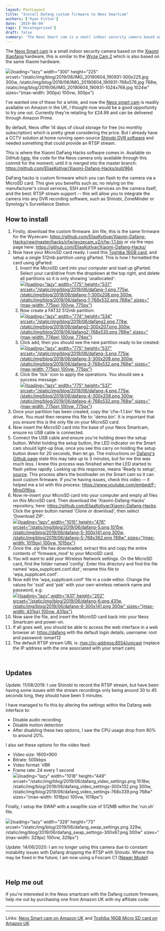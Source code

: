 ```yaml
---
layout: PostLayout
title: "Install Dafang custom firmware to Neos Smartcam"
authors: ['Ryan Fitton']
date: '2019-06-04'
tags: ['Uncategorized']
draft: false
summary: 'The Neos Smart cam is a small indoor security camera based on the Xiaomi Xiaofang hardware, this is similar to the Wyze Cam 2 which is also based on the same Xiaomi hardware. I&#8217;ve wanted one of these for a while, and now the Neos smart cam is readily available on Amazon in the UK, ...'
---
```


The [Neos Smart cam](https://www.amazon.co.uk/Neos-SmartCam-Vision-Camera-Warranty/dp/B07JY7K3SZ/ref=as_li_ss_tl?ie=UTF8&linkCode=ll1&tag=ryanfittoncou-21&linkId=50da75e73cc1e4cc66bbdffdeae74299&language=en_GB) is a small indoor security camera based on the [Xiaomi Xiaofang](https://uk.gearbest.com/ip-cameras/pp_487830.html) hardware, this is similar to the [Wyze Cam 2](https://www.wyze.com/product/wyze-cam-v2/) which is also based on the same Xiaomi hardware.

![](/static/img/blog/2019/06/IMG_20190604_190931-300x225.jpg){loading="lazy" width="300" height="225" srcset="/static/img/blog/2019/06/IMG_20190604_190931-300x225.jpg 300w, /static/img/blog/2019/06/IMG_20190604_190931-768x576.jpg 768w, /static/img/blog/2019/06/IMG_20190604_190931-1024x768.jpg 1024w" sizes="(max-width: 300px) 100vw, 300px"}

I've wanted one of these for a while, and now the [Neos smart cam](https://www.amazon.co.uk/gp/product/B07JY7K3SZ/ref=as_li_ss_tl?ie=UTF8&psc=1&linkCode=ll1&tag=ryanfittoncou-21&linkId=c94405cba7c64a2c881f432a0522ec92&language=en_GB) is readily available on Amazon in the UK, I thought now would be a good opportunity to try one out. Currently they're retailing for £24.99 and can be delivered through Amazon Prime.

By default, Neos offer 14 days of cloud storage for free (no monthly subscription) which is pretty great considering the price. But I already have a CCTV solution at home running open-source [Shinobi DVR software](https://gitlab.com/Shinobi-Systems/Shinobi) and needed something that could provide an RTSP stream.

This is where the Xiaomi DaFang Hacks software comes in. Available on GitHub [here](https://github.com/EliasKotlyar/Xiaomi-Dafang-Hacks/blob/master/README.md), the code for the Neos camera only available through this commit for the moment; until it is merged into the master branch: <https://github.com/EliasKotlyar/Xiaomi-Dafang-Hacks/pull/964>.

DaFang hacks is custom firmware which you can flash to the camera via a MicroSD card. This give you benefits such as; no relying on the manufacturer's cloud services, SSH and FTP services on the camera itself, and the best: RTSP stream support -- this will allow you to integrate the camera into any DVR recording software, such as Shinobi, ZoneMinder or Synology's Surveillance Station.

## How to install

1.  Firstly, download the custom firmware .bin file, this is the same firmware for the Wyzecam: <https://github.com/EliasKotlyar/Xiaomi-Dafang-Hacks/raw/master/hacks/cfw/wyzecam_v2/cfw-1.1.bin> or via the repo page here: <https://github.com/EliasKotlyar/Xiaomi-Dafang-Hacks/>
2.  Now have your MicroSD card ready. I used this [Toshiba 16GB card](https://www.amazon.co.uk/gp/product/B078TPK9JF/ref=as_li_ss_tl?ie=UTF8&psc=1&linkCode=ll1&tag=ryanfittoncou-21&linkId=fe859fa72a792fc1ba680f01786e098b&language=en_GB), and setup a single 512mb partition using gParted. This is how I formatted the card using gParted:
    1.  Insert the MicroSD card into your computer and load up gParted. Select your card/drive from the dropdown at the top right, and delete all partitions so it is only showing 'unallocated':\
        [![](/static/img/blog/2019/06/dafang-1.png){loading="lazy" width="775" height="537" srcset="/static/img/blog/2019/06/dafang-1.png 775w, /static/img/blog/2019/06/dafang-1-300x208.png 300w, /static/img/blog/2019/06/dafang-1-768x532.png 768w" sizes="(max-width: 775px) 100vw, 775px"}](/static/img/blog/2019/06/dafang-1.png)
    2.  Now create a FAT32 512mb partition:\
        [![](/static/img/blog/2019/06/dafang2.png){loading="lazy" width="774" height="534" srcset="/static/img/blog/2019/06/dafang2.png 774w, /static/img/blog/2019/06/dafang2-300x207.png 300w, /static/img/blog/2019/06/dafang2-768x530.png 768w" sizes="(max-width: 774px) 100vw, 774px"}](/static/img/blog/2019/06/dafang2.png)
    3.  Click add, then you should see the new partition ready to be created:\
        [![](/static/img/blog/2019/06/dafang-3.png){loading="lazy" width="775" height="537" srcset="/static/img/blog/2019/06/dafang-3.png 775w, /static/img/blog/2019/06/dafang-3-300x208.png 300w, /static/img/blog/2019/06/dafang-3-768x532.png 768w" sizes="(max-width: 775px) 100vw, 775px"}](/static/img/blog/2019/06/dafang-3.png)
    4.  Click the 'tick' icon to apply the operations. You should see a success message:\
        [![](/static/img/blog/2019/06/dafang-4.png){loading="lazy" width="775" height="537" srcset="/static/img/blog/2019/06/dafang-4.png 775w, /static/img/blog/2019/06/dafang-4-300x208.png 300w, /static/img/blog/2019/06/dafang-4-768x532.png 768w" sizes="(max-width: 775px) 100vw, 775px"}](/static/img/blog/2019/06/dafang-4.png)
3.  Once your partition has been created, copy the 'cfw-1.1.bin' file to the drive. You must then rename this file to: 'demo.bin'. It is important that you ensure this is the only file on your MicroSD card.
4.  Now insert the MicroSD card into the base of your Neos Smartcam, ensure no USB cable is connected.
5.  Connect the USB cable and ensure you're holding down the setup button. Whilst holding the setup button, the LED indicator on the Smart cam should light-up blue, once you see this carry on holding the setup button down for 20 seconds, then let go. The instructions on [Dafang's Github page](https://github.com/EliasKotlyar/Xiaomi-Dafang-Hacks/blob/master/hacks/install_cfw.md) state this may take up to 3 minutes, but for me this was much less. I knew this process was finished when the LED started to flash yellow rapidly. Looking up this response, means 'Ready to setup', [source](https://github.com/EliasKotlyar/Xiaomi-Dafang-Hacks/issues/651). This process alters the bootloader on the Smart cam so it can boot custom firmware. If you're having issues, check this video -- it helped me a lot with this process: <https://www.youtube.com/embed/F-MnpGf6Iss>.
6.  Now re-insert your MicroSD card into your computer and empty all files on this MicroSD card. Then download the 'Xiaomi-Dafang-Hacks' repository, here: <https://github.com/EliasKotlyar/Xiaomi-Dafang-Hacks>. Click the green button named 'Clone or download', then select 'Download ZIP'.\
    [![](/static/img/blog/2019/06/dafang-5.png){loading="lazy" width="1015" height="478" srcset="/static/img/blog/2019/06/dafang-5.png 1015w, /static/img/blog/2019/06/dafang-5-300x141.png 300w, /static/img/blog/2019/06/dafang-5-768x362.png 768w" sizes="(max-width: 1015px) 100vw, 1015px"}](https://github.com/EliasKotlyar/Xiaomi-Dafang-Hacks)
7.  Once the .zip file has downloaded, extract this and copy the entire contents of 'firmware_mod' to your MicroSD card.
8.  You will want to add your Wireless Network settings. On the MicroSD card, find the folder named 'config'. Enter this directory and find the file named 'wpa_supplicant.conf.dist', rename this file to 'wpa_supplicant.conf'.
9.  Now edit the 'wpa_supplicant.conf' file in a code editor. Change the values for 'ssid' and 'psk' with your own wireless network name and password, e.g:\
    [![](/static/img/blog/2019/06/dafang-6.png){loading="lazy" width="431" height="202" srcset="/static/img/blog/2019/06/dafang-6.png 431w, /static/img/blog/2019/06/dafang-6-300x141.png 300w" sizes="(max-width: 431px) 100vw, 431px"}](https://github.com/EliasKotlyar/Xiaomi-Dafang-Hacks/blob/master/firmware_mod/config/wpa_supplicant.conf.dist)
10. Now save the file, and insert the MicroSD card back into your Neos Smartcam and power-on.
11. If all goes well, you should be able to access the web interface in a web browser at: <https://dafang> with the default login details; username: root and password: ismart12
12. The default RTSP stream URL is: <rtsp://ip-address:8554/unicast> (replace the IP address with the one associated with your smart cam).

 

## Updates

Update: 11/08/2019: I use Shinobi to record the RTSP stream, but have been having some issues with the stream recordings only being around 30 to 45 seconds long, they should have been 5 minutes.

I have managed to fix this by altering the settings within the Dafang web interface to:

-   Disable audio recording
-   Disable motion detection
-   After disabling these two options, I saw the CPU usage drop from 80% to around 20%.

I also set these options for the video feed:

-   Video size: 1600×900
-   Bitrate: 500kbps
-   Video format: VBR
-   Frame rate: 24 every 1 second\
    ![](/static/img/blog/2019/06/dafang_video_settings.png){loading="lazy" width="1018" height="449" srcset="/static/img/blog/2019/06/dafang_video_settings.png 1018w, /static/img/blog/2019/06/dafang_video_settings-300x132.png 300w, /static/img/blog/2019/06/dafang_video_settings-768x339.png 768w" sizes="(max-width: 1018px) 100vw, 1018px"}

Finally, I setup the SWAP with a swapfile size of 512MB within the 'run.sh' file.

![](/static/img/blog/2019/06/dafang_swap_settings.png){loading="lazy" width="329" height="73" srcset="/static/img/blog/2019/06/dafang_swap_settings.png 329w, /static/img/blog/2019/06/dafang_swap_settings-300x67.png 300w" sizes="(max-width: 329px) 100vw, 329px"}

Update: 14/06/2020: I am no longer using this camera due to constant instability issues with Dafang dropping the RTSP with Shinobi. Where this may be fixed in the future, I am now using a Foscam C1 ([Newer Model](https://www.amazon.co.uk/gp/product/B07WHY74F1/ref=as_li_tl?ie=UTF8&tag=ryanfittoncou-21&camp=1634&creative=6738&linkCode=as2&creativeASIN=B07WHY74F1&linkId=cab92c8366ebb3ef4cc1ffd0a54abe04))

 

## Help me out

If you're interested in the Neos smartcam with the Dafang custom firmware, help me out by purchasing one from Amazon UK with my affiliate code:

  -- -- --
        
  -- -- --

Links: [Neos Smart cam on Amazon UK](https://www.amazon.co.uk/gp/product/B07JY7K3SZ/ref=as_li_ss_tl?ie=UTF8&psc=1&linkCode=ll1&tag=ryanfittoncou-21&linkId=14500df13fa7afa31a21348d64a5bf21&language=en_GB) and [Toshiba 16GB Micro SD card on Amazon UK](https://www.amazon.co.uk/gp/product/B078TPK9JF/ref=as_li_ss_tl?ie=UTF8&psc=1&linkCode=ll1&tag=ryanfittoncou-21&linkId=6c196003bb190b1366a31889fb0be4a6&language=en_GB)
